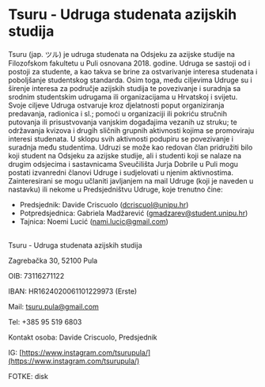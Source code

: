 # Tsuru - Udruga studenata azijskih studija

Tsuru (jap. ツル) je udruga studenata na Odsjeku za azijske studije na Filozofskom fakultetu u Puli osnovana 2018. godine. Udruga se sastoji od i postoji za studente, a kao takva se brine za ostvarivanje interesa studenata i poboljšanje studentskog standarda. Osim toga, među ciljevima Udruge su i širenje interesa za područje azijskih studija te povezivanje i suradnja sa srodnim studentskim udrugama ili organizacijama u Hrvatskoj i svijetu. Svoje ciljeve Udruga ostvaruje kroz djelatnosti poput organiziranja predavanja, radionica i sl.; pomoći u organizaciji ili pokriću stručnih putovanja ili prisustvovanja vanjskim događajima vezanih uz struku; te održavanja kvizova i drugih sličnih grupnih aktivnosti kojima se promoviraju interesi studenata. U sklopu svih aktivnosti podupiru se povezivanje i suradnja među studentima. Udruzi se može kao redovan član pridružiti bilo koji student na Odsjeku za azijske studije, ali i studenti koji se nalaze na drugim odsjecima i sastavnicama Sveučilišta Jurja Dobrile u Puli mogu postati izvanredni članovi Udruge i sudjelovati u njenim aktivnostima. Zainteresirani se mogu učlaniti javljanjem na mail Udruge (koji je naveden u nastavku) ili nekome u Predsjedništvu Udruge, koje trenutno čine:

- Predsjednik: Davide Criscuolo ([dcriscuol@unipu.hr](mailto:dcriscuol@unipu.hr))
- Potpredsjednica: Gabriela Madžarević ([gmadzarev@student.unipu.hr](mailto:gmadzarev@student.unipu.hr))
- Tajnica: Noemi Lucić ([nami.lucic@gmail.com](mailto:nami.lucic@gmail.com))

<br />
Tsuru - Udruga studenata azijskih studija

Zagrebačka 30, 52100 Pula

OIB: 73116271122

IBAN: HR1624020061101229973 (Erste)

Mail: [tsuru.pula@gmail.com](mailto:tsuru.pula@gmail.com)

Tel: +385 95 519 6803

Kontakt osoba: Davide Criscuolo, Predsjednik

IG: [https://www.instagram.com/tsurupula/](https://www.instagram.com/tsurupula/)

FOTKE: disk
